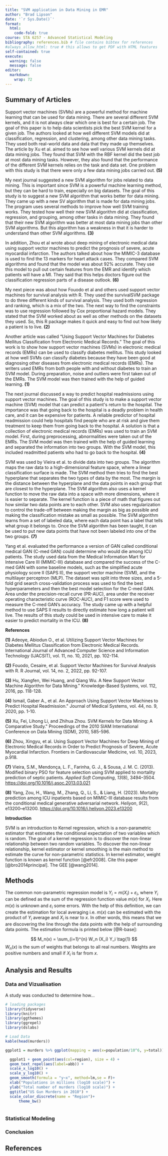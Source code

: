 ---
title: "SVM application in Data Mining in EMR"
author: "Brad Lipson"
date: '`r Sys.Date()`'
format:
  html:
    code-fold: true
course: STA 6257 - Advanced Statistical Modeling
bibliography: references.bib # file contains bibtex for references
#always_allow_html: true # this allows to get PDF with HTML features
self-contained: true
execute: 
  warning: false
  message: false
editor: 
  markdown: 
    wrap: 72
---

## Summary of Articles

Support vector machines (SVMs) are a powerful method for machine
learning that can be used for data mining. There are several different
SVM kernels, and it is not always clear which one is best for a certain
job. The goal of this paper is to help data scientists pick the best SVM
kernel for a given job. The authors looked at how well different SVM
models did at classification, regression, and clustering, among other
data mining tasks. They used both real-world data and data that they
made up themselves. The article by Xu et al. aimed to see how well
various SVM kernels did at data mining jobs. They found that SVM with
the RBF kernel did the best job at most data mining tasks. However, they
also found that the performance of the different SVM kernels relies on
the task and data set. One problem with this study is that there were
only a few data mining jobs carried out. **(5)**

My next journal suggested a new SVM algorithm for jobs related to data
mining. This is important since SVM is a powerful machine learning
method, but they can be hard to train, especially on big datasets. The
goal of this study is to suggest a new SVM algorithm that works better
for data mining. They came up with a new SV algorithm that is made for
data mining jobs. The program uses several methods to improve how well
SVM training works. They tested how well their new SVM algorithm did at
classification, regression, and grouping, among other tasks in data
mining. They found that their new SVM algorithm was better at most data
mining jobs than other SVM algorithms. But this algorithm has a weakness
in that it is harder to understand than other SVM algorithms. **(3)**

In addition, Zhou et al wrote about deep mining of electronic medical
data using support vector machines to predict the prognosis of severe,
acute myocardial infarction. The authors talked about how the MIMIC-3
database is used to find the 13 markers for heart attack cases. They
compared SVM algorithms and found that the model was about 92% accurate.
They use this model to pull out certain features from the EMR and
identify which patients will have a MI. They said that this helps
doctors figure out the classification regression parts of a disease
outlook. **(6)**

My next piece was about how Fouodo et al and others used support vector
machines for survival analysis with R. They used the survivalSVM package
to do three different kinds of survival analysis. They used both
regression and ranking, which is a mix of the two. The next way to find
the constraints was to use regression followed by Cox proportional
hazard models. They stated that the SVM worked about as well as other
methods on the datasets they used. So, this R package makes it quick and
easy to find out how likely a patient is to live. **(2)**

Another article was called "Using Support Vector Machines for Diabetes
Mellitus Classification from Electronic Medical Records." The goal of
this work is to show how support vector machines (SVMs) in electronic
medical records (EMRs) can be used to classify diabetes mellitus. This
study looked at how well SVMs can classify diabetes because they have
been good at diagnosing other diseases from electronic medical records
(EMRs). The writers used EMRs from both people with and without diabetes
to train an SVM model. During preparation, noise and outliers were first
taken out of the EMRs. The SVM model was then trained with the help of
guided learning. **(1)**

The next journal discussed a way to predict hospital readmissions using
support vector machines. The goal of this study is to make a support
vector machine (SVM) model that can predict a patient&#39;s return to
the hospital. The importance was that going back to the hospital is a
deadly problem in health care, and it can be expensive for patients. A
reliable predictor of hospital readmission could help hospitals find
people who are at risk and give them treatment to keep them from going
back to the hospital. A solution is that a collection of electronic
medical records (EMRs) was used to train an SVM model. First, during
preprocessing, abnormalities were taken out of the EMRs. The SVM model
was then trained with the help of guided learning and separated the
information into two groups. With the SVM model, this included
readmitted patients who had to go back to the hospital. **(4)**

SVM was used by Vieira et al. to divide data into two groups. The
algorithm maps the raw data to a high-dimensional feature space, where a
linear classification surface is made. The SVM method then tries to find
the best hyperplane that separates the two types of data by the most.
The margin is the distance between the hyperplane and the data points in
each group that are closest to the hyperplane. The SVM algorithm also
uses a kernel function to move the raw data into a space with more
dimensions, where it is easier to separate. The kernel function is a
piece of math that figures out how similar two data points are to each
other. SVM also uses regularization to control the trade-off between
making the margin as big as possible and making the classification
mistake as small as possible. The SVM algorithm learns from a set of
labeled data, where each data point has a label that tells what group it
belongs to. Once the SVM algorithm has been taught, it can be used to
put new data points that have not been labeled into one of the two
groups. **(7)**

Yang et al. evaluated the performance a version of GAN called
conditional medical GAN (C-med GAN) could determine who would die among
ICU patients. The study used data from the Medical Information Mart for
Intensive Care III (MIMIC-III) database and compared the success of the
C-med GAN with some baseline models, such as the simplified acute
physiology score II (SAPS II), the support vector machine (SVM), and the
multilayer perceptron (MLP). The dataset was split into three sizes, and
a 5-fold grid search cross-validation process was used to find the best
hyperparameters and then the best model selection for the C-med GAN.
Area under the precision-recall curve (PR-AUC), area under the receiver
operating characteristic curve (ROC-AUC), and F1 score were used to
measure the C-med GAN's accuracy. The study came up with a helpful
method to use SAPS II results to directly estimate how long a patient
will live. The results of this study could be used in intensive care to
make it easier to predict mortality in the ICU. **(8)**

**References**

**(1)** Adeoye, Abiodun O., et al. Utilizing Support Vector Machines for
Diabetes Mellitus Classification from Electronic Medical Records.
International Journal of Advanced Computer Science and Information
Technology (IJACSIT), vol. 11, no. 10, 2021, pp. 102-114.

**(2)** Fouodo, Cesaire, et al. Support Vector Machines for Survival
Analysis with R. R Journal, vol. 14, no. 2, 2022, pp. 92-107.

**(3)** Hu, Xiangfen, Wei Huang, and Qiang Wu. A New Support Vector
Machine Algorithm for Data Mining.&quot; Knowledge-Based Systems, vol.
112, 2016, pp. 118-128.

**(4)** Ismail, Gaber A., et al. An Approach Using Support Vector
Machines to Predict Hospital Readmission.&quot; Journal of Medical
Systems, vol. 44, no. 9, 2020, pp. 1-10.

**(5)** Xu, Fei, Lihong Li, and Zhihua Zhou. SVM Kernels for Data
Mining: A Comparative Study.&quot; Proceedings of the 2010 SIAM
International Conference on Data Mining (SDM), 2010, 585-596.

**(6)** Zhou, Xingyu, et al. Using Support Vector Machines for Deep
Mining of Electronic Medical Records in Order to Predict Prognosis of
Severe, Acute Myocardial Infarction. Frontiers in Cardiovascular
Medicine, vol. 10, 2023, p.918.

**(7)** Vieira, S.M., Mendonça, L. F., Farinha, G. J., & Sousa, J. M. C.
(2013). Modified binary PSO for feature selection using SVM applied to
mortality prediction of septic patients. *Applied Soft
Computing*, *13*(8), 3494--3504.
<https://doi.org/10.1016/j.asoc.2013.03.021>

**(8)** Yang, Zou, H., Wang, M., Zhang, Q., Li, S., & Liang, H. (2023).
Mortality prediction among ICU inpatients based on MIMIC-III database
results from the conditional medical generative adversarial
network. *Heliyon*, *9*(2), e13200--e13200.
<https://doi.org/10.1016/j.heliyon.2023.e13200>

**Introduction**

SVM is an introduction to Kernel regression, which is a non-parametric
estimator that estimates the conditional expectation of two variables
which is random. The goal of a kernel regression is to discover the
non-linear relationship between two random variables. To discover the
non-linear relationship, kernel estimator or kernel smoothing is the
main method to estimate the curve for non-parametric statistics. In
kernel estimator, weight function is known as kernel function
[@efr2008]. Cite this paper [@bro2014principal]. The GEE [@wang2014].

## Methods

The common non-parametric regression model is
$Y_i = m(X_i) + \varepsilon_i$, where $Y_i$ can be defined as the sum of
the regression function value $m(x)$ for $X_i$. Here $m(x)$ is unknown
and $\varepsilon_i$ some errors. With the help of this definition, we
can create the estimation for local averaging i.e. $m(x)$ can be
estimated with the product of $Y_i$ average and $X_i$ is near to $x$. In
other words, this means that we are discovering the line through the
data points with the help of surrounding data points. The estimation
formula is printed below [@R-base]:

$$
M_n(x) = \sum_{i=1}^{n} W_n (X_i) Y_i  \tag{1}
$$ $W_n(x)$ is the sum of weights that belongs to all real numbers.
Weights are positive numbers and small if $X_i$ is far from $x$.

## Analysis and Results

### Data and Vizualisation

A study was conducted to determine how...

```{r, warning=FALSE, echo=T, message=FALSE}
# loading packages 
library(tidyverse)
library(knitr)
library(ggthemes)
library(ggrepel)
library(dslabs)
```

```{r, warning=FALSE, echo=TRUE}
# Load Data
kable(head(murders))

ggplot1 = murders %>% ggplot(mapping = aes(x=population/10^6, y=total)) 

  ggplot1 + geom_point(aes(col=region), size = 4) +
  geom_text_repel(aes(label=abb)) +
  scale_x_log10() +
  scale_y_log10() +
  geom_smooth(formula = "y~x", method=lm,se = F)+
  xlab("Populations in millions (log10 scale)") + 
  ylab("Total number of murders (log10 scale)") +
  ggtitle("US Gun Murders in 2010") +
  scale_color_discrete(name = "Region")+
      theme_bw()
  

```

### Statistical Modeling

### Conclusion

## References
